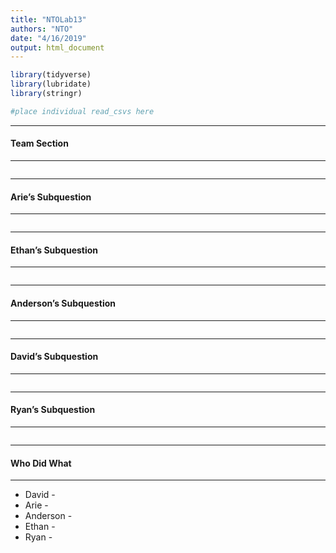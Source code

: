 ```yaml
---
title: "NTOLab13"
authors: "NTO"
date: "4/16/2019"
output: html_document
---
```


```r
library(tidyverse)
library(lubridate)
library(stringr)

#place individual read_csvs here
```

****
#### Team Section
****

```r

```

****
#### Arie's Subquestion
****

```r

```

****
#### Ethan's Subquestion
****

```r

```

****
#### Anderson's Subquestion
****

```r

```

****
#### David's Subquestion
****

```r

```

****
#### Ryan's Subquestion
****

```r

```

****
#### Who Did What
****

* David -
* Arie - 
* Anderson - 
* Ethan -
* Ryan -